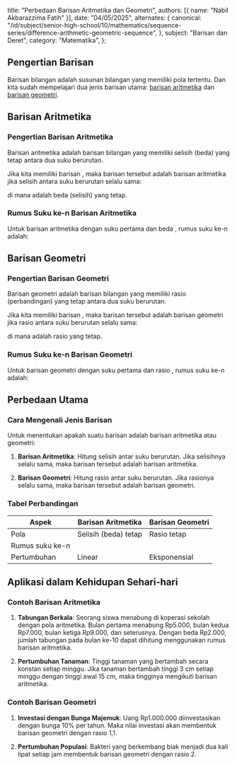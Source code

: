   title: "Perbedaan Barisan Aritmetika dan Geometri",
  authors: [{ name: "Nabil Akbarazzima Fatih" }],
  date: "04/05/2025",
  alternates: {
    canonical:
      "/id/subject/senior-high-school/10/mathematics/sequence-series/difference-arithmetic-geometric-sequence",
  },
  subject: "Barisan dan Deret",
  category: "Matematika",
};

## Pengertian Barisan

Barisan bilangan adalah susunan bilangan yang memiliki pola tertentu. Dan kita sudah mempelajari dua jenis barisan utama: [barisan aritmetika](/subject/senior-high-school/10/mathematics/sequence-series/arithmetic-sequence) dan [barisan geometri](/subject/senior-high-school/10/mathematics/sequence-series/geometric-sequence).

## Barisan Aritmetika

### Pengertian Barisan Aritmetika

Barisan aritmetika adalah barisan bilangan yang memiliki selisih (beda) yang tetap antara dua suku berurutan.

Jika kita memiliki barisan <InlineMath math="a_1, a_2, a_3, ..., a_n" />, maka barisan tersebut adalah barisan aritmetika jika selisih antara suku berurutan selalu sama:

<BlockMath math="a_2 - a_1 = a_3 - a_2 = a_4 - a_3 = ... = a_n - a_{n-1} = b" />

di mana <InlineMath math="b" /> adalah beda (selisih) yang tetap.

### Rumus Suku ke-n Barisan Aritmetika

Untuk barisan aritmetika dengan suku pertama <InlineMath math="a" /> dan beda <InlineMath math="b" />, rumus suku ke-n adalah:

<BlockMath math="U_n = a + (n-1)b" />

## Barisan Geometri

### Pengertian Barisan Geometri

Barisan geometri adalah barisan bilangan yang memiliki rasio (perbandingan) yang tetap antara dua suku berurutan.

Jika kita memiliki barisan <InlineMath math="a_1, a_2, a_3, ..., a_n" />, maka barisan tersebut adalah barisan geometri jika rasio antara suku berurutan selalu sama:

<BlockMath math="\frac{a_2}{a_1} = \frac{a_3}{a_2} = \frac{a_4}{a_3} = ... = \frac{a_n}{a_{n-1}} = r" />

di mana <InlineMath math="r" /> adalah rasio yang tetap.

### Rumus Suku ke-n Barisan Geometri

Untuk barisan geometri dengan suku pertama <InlineMath math="a" /> dan rasio <InlineMath math="r" />, rumus suku ke-n adalah:

<BlockMath math="U_n = a \times r^{n-1}" />

## Perbedaan Utama

### Cara Mengenali Jenis Barisan

Untuk menentukan apakah suatu barisan adalah barisan aritmetika atau geometri:

1. **Barisan Aritmetika**: Hitung selisih antar suku berurutan. Jika selisihnya selalu sama, maka barisan tersebut adalah barisan aritmetika.

   <BlockMath math="b = a_2 - a_1 = a_3 - a_2 = a_4 - a_3 = ..." />

2. **Barisan Geometri**: Hitung rasio antar suku berurutan. Jika rasionya selalu sama, maka barisan tersebut adalah barisan geometri.
   <BlockMath math="r = \frac{a_2}{a_1} = \frac{a_3}{a_2} = \frac{a_4}{a_3} = ..." />

### Tabel Perbandingan

| Aspek           | Barisan Aritmetika                     | Barisan Geometri                             |
| --------------- | -------------------------------------- | -------------------------------------------- |
| Pola            | Selisih (beda) tetap                   | Rasio tetap                                  |
| Rumus suku ke-n | <InlineMath math="U_n = a + (n-1)b" /> | <InlineMath math="U_n = a \times r^{n-1}" /> |
| Pertumbuhan     | Linear                                 | Eksponensial                                 |

## Aplikasi dalam Kehidupan Sehari-hari

### Contoh Barisan Aritmetika

1. **Tabungan Berkala**: Seorang siswa menabung di koperasi sekolah dengan pola aritmetika. Bulan pertama menabung Rp5.000, bulan kedua Rp7.000, bulan ketiga Rp9.000, dan seterusnya. Dengan beda Rp2.000, jumlah tabungan pada bulan ke-10 dapat dihitung menggunakan rumus barisan aritmetika.

2. **Pertumbuhan Tanaman**: Tinggi tanaman yang bertambah secara konstan setiap minggu. Jika tanaman bertambah tinggi 3 cm setiap minggu dengan tinggi awal 15 cm, maka tingginya mengikuti barisan aritmetika.

### Contoh Barisan Geometri

1. **Investasi dengan Bunga Majemuk**: Uang Rp1.000.000 diinvestasikan dengan bunga 10% per tahun. Maka nilai investasi akan membentuk barisan geometri dengan rasio 1,1.

2. **Pertumbuhan Populasi**: Bakteri yang berkembang biak menjadi dua kali lipat setiap jam membentuk barisan geometri dengan rasio 2.
